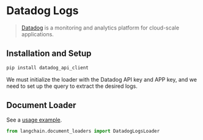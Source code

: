 # Datadog Logs

>[Datadog](https://www.datadoghq.com/) is a monitoring and analytics platform for cloud-scale applications.

## Installation and Setup

```bash
pip install datadog_api_client
```

We must initialize the loader with the Datadog API key and APP key, and we need to set up the query to extract the desired logs.

## Document Loader

See a [usage example](/docs/modules/data_connection/document_loaders/integrations/datadog_logs).

```python
from langchain.document_loaders import DatadogLogsLoader
```
